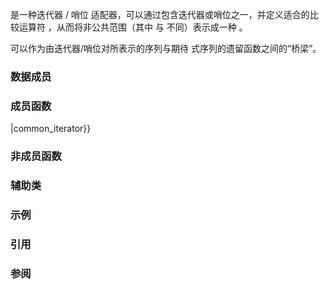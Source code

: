 {{cpp/title|common_iterator}}
{{cpp/iterator/common_iterator/navbar}}
{{dcl begin}}
{{dcl header|iterator}}
{{dcl|since=c++20|1=
template&lt; std::input_or_output_iterator I, std::sentinel_for&lt;I&gt; S &gt;
    requires ( !std::same_as&lt;I, S&gt; &amp;&amp; std::copyable&lt;I&gt; )
class common_iterator;
}}
{{dcl end}}

{{tt|std::common_iterator}} 是一种迭代器 {{tt|I}} / 哨位 {{tt|S}} 适配器，可以通过包含迭代器或哨位之一，并定义适合的比较运算符 {{c|1=operator==}}，从而将非公共范围（其中 {{tt|I}} 与 {{tt|S}} 不同）表示成一种 {{lconcept|common_range}}。

{{tt|std::common_iterator}} 可以作为由迭代器/哨位对所表示的序列与期待 {{lconcept|common_range}} 式序列的遗留函数之间的“桥梁”。

===数据成员===
{{dsc begin}}
{{dsc hitem|成员名|定义}}
{{dsc expos mem obj|var|{{c/core|std::variant&lt;I, S&gt;}} 类型的对象}}
{{dsc end}}

===成员函数===
{{dsc begin}}
{{dsc inc|cpp/iterator/adaptor/dsc constructor|common_iterator}}
{{dsc inc|cpp/iterator/adaptor/dsc operator{{=}}|common_iterator}}
{{dsc inc|cpp/iterator/adaptor/dsc operator*|common_iterator}}
{{dsc inc|cpp/iterator/common_iterator/dsc operator arith}}
{{dsc end}}

===非成员函数===
{{dsc begin}}
{{dsc inc|cpp/iterator/common_iterator/dsc operator cmp}}
{{dsc inc|cpp/iterator/common_iterator/dsc operator-}}
{{dsc inc|cpp/iterator/adaptor/dsc iter_move|common_iterator}}
{{dsc inc|cpp/iterator/adaptor/dsc iter_swap|common_iterator}}
{{dsc end}}

===辅助类===
{{dsc begin}}
{{dsc inc|cpp/iterator/common_iterator/dsc incrementable_traits}}
{{dsc inc|cpp/iterator/common_iterator/dsc iterator_traits}}
{{dsc end}}

===示例===
{{example
|code=
#include &lt;algorithm&gt;
#include &lt;iostream&gt;
#include &lt;iterator&gt;
#include &lt;list&gt;
#include &lt;string&gt;

template&lt;class ForwardIter&gt;
void fire(ForwardIter first, ForwardIter last)
{
    std::copy(first, last, std::ostream_iterator&lt;std::string&gt;{std::cout, " "});    
}

int main()
{
    std::list&lt;std::string&gt; stars{"Pollux", "Arcturus", "Mira", "Aldebaran", "Sun"};

    using IT = std::common_iterator&lt;
                   std::counted_iterator&lt;std::list&lt;std::string&gt;::iterator&gt;,
                   std::default_sentinel_t&gt;;

    fire(IT(std::counted_iterator(stars.begin(), stars.size() - 1)),
         IT(std::default_sentinel));
}
|output=
Pollux Arcturus Mira Aldebaran
}}

===引用===
{{ref std c++23}}
{{ref std|section=23.5.5|title=Common iterators|id=iterators.common}}
{{ref std end}}
{{ref std c++20}}
{{ref std|section=23.5.4|title=Common iterators|id=iterators.common}}
{{ref std end}}

===参阅===
{{dsc begin}}
{{dsc inc|cpp/ranges/dsc common_range}}
{{dsc inc|cpp/ranges/dsc common_view}}
{{dsc end}}

{{langlinks|cs|de|en|es|fr|it|ja|ko|pl|pt|ru}}